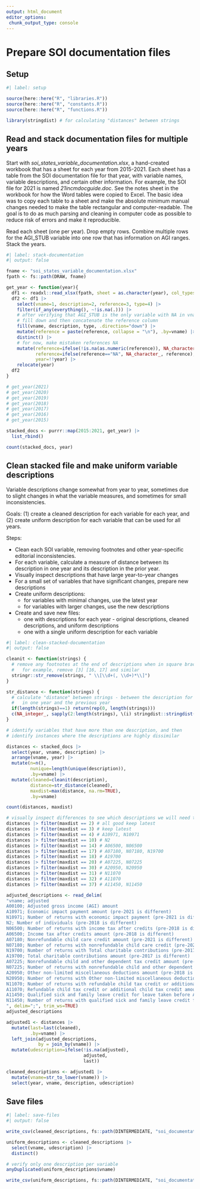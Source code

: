```yaml
---
output: html_document
editor_options: 
 chunk_output_type: console
---
```


# Prepare SOI documentation files

## Setup

```r
#| label: setup

source(here::here("R", "libraries.R"))
source(here::here("R", "constants.R"))
source(here::here("R", "functions.R"))

library(stringdist) # for calculating "distances" between strings

```


## Read and stack documentation files for multiple years

Start with *soi_states_variable_documentation.xlsx*, a hand-created workbook that has a sheet for each year from 2015-2021. Each sheet has a table from the SOI documentation file for that year, with variable names, variable descriptions, and certain other information. For example, the SOI file for 2021 is named *21incmdocguide.doc*. See the notes sheet in the workbook for how the Word tables were copied to Excel. The basic idea was to copy each table to a sheet and make the absolute minimum manual changes needed to make the table rectangular and computer-readable. The goal is to do as much parsing and cleaning in computer code as possible to reduce risk of errors and make it reproducible.

Read each sheet (one per year).
Drop empty rows.
Combine multiple rows for the AGI_STUB variable into one row that has information on AGI ranges.
Stack the years.

```r
#| label: stack-documentation
#| output: false

fname <- "soi_states_variable_documentation.xlsx"
fpath <- fs::path(DRAW, fname)

get_year <- function(year){
  df1 <- readxl::read_xlsx(fpath, sheet = as.character(year), col_types = "text")
  df2 <- df1 |> 
    select(vname=1, description=2, reference=3, type=4) |> 
    filter(if_any(everything(), ~!is.na(.))) |> 
    # after verifying that AGI_STUB is the only variable with NA in vname
    # fill down and then concatenate the reference column
    fill(vname, description, type, .direction="down") |> 
    mutate(reference = paste(reference, collapse = "\n"), .by=vname) |> 
    distinct() |> 
    # for now, make mistaken references NA
    mutate(reference=ifelse(!is.na(as.numeric(reference)), NA_character_, reference),
           reference=ifelse(reference=="NA", NA_character_, reference),
           year=!!year) |> 
    relocate(year)
  df2
}

# get_year(2021)
# get_year(2020)
# get_year(2019)
# get_year(2018)
# get_year(2017)
# get_year(2016)
# get_year(2015)

stacked_docs <- purrr::map(2015:2021, get_year) |> 
  list_rbind()

count(stacked_docs, year)


```

## Clean stacked file and make uniform variable descriptions

Variable descriptions change somewhat from year to year, sometimes due to slight changes in what the variable measures, and sometimes for small inconsistencies.

Goals: (1) create a cleaned description for each variable for each year, and (2) create uniform description for each variable that can be used for all years.

Steps:

-   Clean each SOI variable, removing footnotes and other year-specific editorial inconsistencies.
-   For each variable, calculate a measure of distance between its description in one year and its description in the prior year.
-   Visually inspect descriptions that have large year-to-year changes
-   For a small set of variables that have significant changes, prepare new descriptions
-   Create uniform descriptions:
    -   for variables with minimal changes, use the latest year
    -   for variables with larger changes, use the new descriptions
-   Create and save new files:
    -   one with descriptions for each year - original descriptions, cleaned descriptions, and uniform descriptions
    -   one with a single uniform description for each variable

```r
#| label: clean-stacked-documentation
#| output: false

cleanit <- function(strings) {
  # remove any footnotes at the end of descriptions when in square brackets
  #   for example, remove [3] [16, 17] and similar
  stringr::str_remove(strings, " \\[\\d+(, \\d+)*\\]")
}

str_distance <- function(strings) {
  # calculate "distance" between strings - between the description for a variable
  #   in one year and the previous year
  if(length(strings)==1) return(rep(0, length(strings)))
  c(NA_integer_, sapply(2:length(strings), \(i) stringdist::stringdist(strings[i], strings[i - 1], method = "lv")))
}

# identify variables that have more than one description, and then
# identify instances where the descriptions are highly dissimilar

distances <- stacked_docs |> 
  select(year, vname, description) |> 
  arrange(vname, year) |>
  mutate(n=n(),
         nunique=length(unique(description)), 
         .by=vname) |> 
  mutate(cleaned=cleanit(description),
         distance=str_distance(cleaned), 
         maxdist=max(distance, na.rm=TRUE),
         .by=vname)

count(distances, maxdist)

# visually inspect differences to see which descriptions we will need to create manually
distances |> filter(maxdist == 2) # all good keep latest
distances |> filter(maxdist == 3) # keep latest
distances |> filter(maxdist == 4) # A10971, N10971
distances |> filter(maxdist == 10) # N2
distances |> filter(maxdist == 14) # A06500, N06500
distances |> filter(maxdist == 17) # A07180, N07180, N19700
distances |> filter(maxdist == 18) # A19700
distances |> filter(maxdist == 20) # A07225, N07225
distances |> filter(maxdist == 30) # A20950, N20950
distances |> filter(maxdist == 31) # N11070
distances |> filter(maxdist == 32) # A11070
distances |> filter(maxdist == 37) # A11450, N11450

adjusted_descriptions <- read_delim(
"vname; adjusted
A00100; Adjusted gross income (AGI) amount
A10971; Economic impact payment amount (pre-2021 is different)
N10971; Number of returns with economic impact payment (pre-2021 is different)
N2; Number of individuals (pre-2018 is different)
N06500; Number of returns with income tax after credits (pre-2018 is different)
A06500; Income tax after credits amount (pre-2018 is different)
A07180; Nonrefundable child care credit amount (pre-2021 is different)
N07180; Number of returns with nonrefundable child care credit (pre-2021 is different)
N19700; Number of returns with Total charitable contributions (pre-2017 is different)
A19700; Total charitable contributions amount (pre-2017 is different)
A07225; Nonrefundable child and other dependent tax credit amount (pre-2021 is different)
N07225; Number of returns with nonrefundable child and other dependent tax credit (pre-2021 is different)
A20950; Other non-limited miscellaneous deductions amount (pre-2018 is different)
N20950; Number of returns with Other non-limited miscellaneous deductions (pre-2018 is different)
N11070; Number of returns with refundable child tax credit or additional child tax credit (pre-2021 is different)
A11070; Refundable child tax credit or additional child tax credit amount (pre-2021 is different)
A11450; Qualified sick and family leave credit for leave taken before April 1, 2021 amount (pre-2021 is different)
N11450; Number of returns with qualified sick and family leave credit for leave taken before April 1, 2021 (pre-2021 is different)
", delim=";", trim_ws=TRUE)
adjusted_descriptions

adjusted1 <- distances |> 
  mutate(last=last(cleaned),
         .by=vname) |> 
  left_join(adjusted_descriptions,
            by = join_by(vname)) |> 
  mutate(udescription=ifelse(!is.na(adjusted),
                             adjusted,
                             last))

cleaned_descriptions <- adjusted1 |> 
  mutate(vname=str_to_lower(vname)) |> 
  select(year, vname, description, udescription)

```

## Save files

```r
#| label: save-files
#| output: false

write_csv(cleaned_descriptions, fs::path(DINTERMEDIATE, "soi_documentation_by_year.csv"))

uniform_descriptions <- cleaned_descriptions |> 
  select(vname, udescription) |> 
  distinct()

# verify only one description per variable
anyDuplicated(uniform_descriptions$vname)

write_csv(uniform_descriptions, fs::path(DINTERMEDIATE, "soi_documentation.csv"))

```

